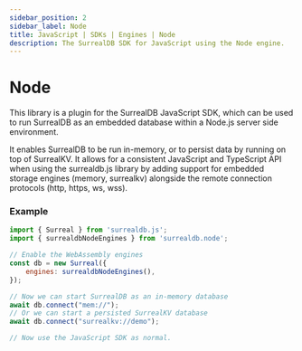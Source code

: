 ```yaml
---
sidebar_position: 2
sidebar_label: Node
title: JavaScript | SDKs | Engines | Node
description: The SurrealDB SDK for JavaScript using the Node engine.
---
```


# Node

This library is a plugin for the SurrealDB JavaScript SDK, which can be used to run SurrealDB as an embedded database within a Node.js server side environment.

It enables SurrealDB to be run in-memory, or to persist data by running on top of SurrealKV. It allows for a consistent JavaScript and TypeScript API when using the surrealdb.js library by adding support for embedded storage engines (memory, surrealkv) alongside the remote connection protocols (http, https, ws, wss).

### Example

```js
import { Surreal } from 'surrealdb.js';
import { surrealdbNodeEngines } from 'surrealdb.node';

// Enable the WebAssembly engines
const db = new Surreal({
    engines: surrealdbNodeEngines(),
});

// Now we can start SurrealDB as an in-memory database
await db.connect("mem://");
// Or we can start a persisted SurrealKV database
await db.connect("surrealkv://demo");

// Now use the JavaScript SDK as normal.
```